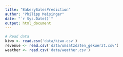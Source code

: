```yaml
---
title: "BakerySalesPrediction"
author: "Philipp Meisinger"
date: "`r Sys.Date()`"
output: html_document
---
```


```r
# Read data
kiwo <- read.csv('data/kiwo.csv')
revenue <- read.csv('data/umsatzdaten_gekuerzt.csv')
weather <- read.csv('data/weather.csv')



```
